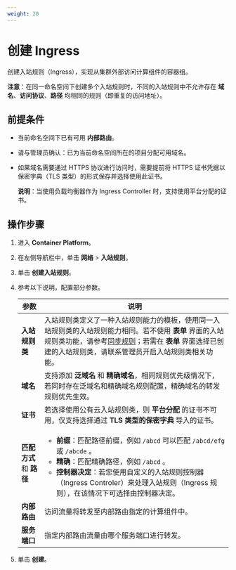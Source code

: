 ```yaml
---
weight: 20
---
```


# 创建 Ingress

创建入站规则（Ingress），实现从集群外部访问计算组件的容器组。

**注意**：在同一命名空间下创建多个入站规则时，不同的入站规则中不允许存在 **域名**、**访问协议**、**路径** 均相同的规则（即重复的访问地址）。

## 前提条件

* 当前命名空间下已有可用 **内部路由**。

* 请与管理员确认：已为当前命名空间所在的项目分配可用域名。

* 如果域名需要通过 HTTPS 协议进行访问时，需要提前将 HTTPS 证书凭据以保密字典（TLS 类型）的形式保存并选择使用此证书。

    **说明**：当使用负载均衡器作为 Ingress Controller 时，支持使用平台分配的证书。

## 操作步骤

1. 进入 **Container Platform**。

1. 在左侧导航栏中，单击 **网络** > **入站规则**。

2. 单击 **创建入站规则**。

5. 参考以下说明，配置部分参数。
   
    |参数|说明|
    |---|---|
    |**入站规则类**|入站规则类定义了一种入站规则能力的模板，使用同一入站规则类的入站规则能力相同。若不使用 **表单** 界面的入站规则类功能，请参考[同步规则](./ingress_rule.mdx)；若需在 **表单** 界面选择已创建的入站规则类，请联系管理员开启入站规则类相关功能。|
    |**域名**|支持添加 **泛域名** 和 **精确域名**，相同规则优先级情况下，若同时存在泛域名和精确域名规则配置，精确域名的转发规则优先生效。|
    |**证书**|若选择使用公有云入站规则类，则 **平台分配** 的证书不可用，仅支持选择通过 **TLS 类型的保密字典** 导入的证书。|
    |**匹配方式** 和 **路径**|<ul><li>**前缀**：匹配路径前缀，例如 `/abcd` 可以匹配 `/abcd/efg` 或 `/abcde` 。</li><li>**精确**：匹配精确路径，例如 `/abcd` 。</li><li>**控制器决定**：若您使用自定义的入站规则控制器（Ingress Controler）来处理入站规则（Ingress 规则），在该情况下可选择由控制器决定。</li></ul>|
    |**内部路由**|访问流量将转发至内部路由指定的计算组件中。|
    |**服务端口**|指定内部路由流量由哪个服务端口进行转发。|

8. 单击 **创建**。